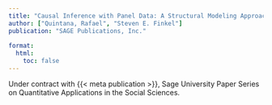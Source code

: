 ```yaml
---
title: "Causal Inference with Panel Data: A Structural Modeling Approach"
author: ["Quintana, Rafael", "Steven E. Finkel"]
publication: "SAGE Publications, Inc."
  
format:
  html:
    toc: false
---
```


Under contract with {{< meta publication >}}, Sage University Paper Series on Quantitative Applications in the Social Sciences.